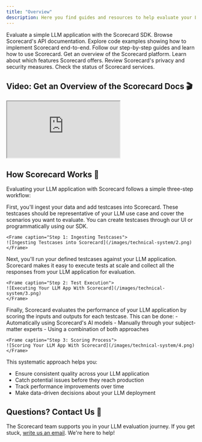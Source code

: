 ```yaml
---
title: "Overview"
description: Here you find guides and resources to help evaluate your LLM applications with Scorecard.
---
```


<CardGroup cols={2}>
  <Card title="Quickstart" icon="rocket" href="/docs/documentation/how-to-use-scorecard/quickstart/python">
    Evaluate a simple LLM application with the Scorecard SDK.
  </Card>
  <Card title="API Reference" icon="book" href="/api-reference">
    Browse Scorecard's API documentation.
  </Card>
  <Card title="Cookbooks" icon="utensils" href="/docs/documentation/how-to-use-scorecard/cookbooks">
    Explore code examples showing how to implement Scorecard end-to-end.
  </Card>
  <Card title="Guides" icon="book-open" href="/docs/documentation/how-to-use-scorecard/guides/create-a-testset/using-the-testset-ui">
    Follow our step-by-step guides and learn how to use Scorecard.
  </Card>
  <Card title="Scorecard Overview" icon="gear" href="/docs/documentation/introduction/what-is-scorecard">
    Get an overview of the Scorecard platform.
  </Card>
  <Card title="Features" icon="wand-magic" href="/docs/documentation/features/prompt-management">
    Learn about which features Scorecard offers.
  </Card>
  <Card title="Privacy & Security" icon="shield" href="https://trust.getscorecard.ai/">
    Review Scorecard's privacy and security measures.
  </Card>
  <Card title="Service Status" icon="wrench" href="https://status.getscorecard.ai/">
    Check the status of Scorecard services.
  </Card>
</CardGroup>

## Video: Get an Overview of the Scorecard Docs 🎬
<Frame>
<iframe
  className="w-full aspect-video"
  src="https://drive.google.com/file/d/1AhmSuke-joeSB6Byz-0ew7DSlXzHw2hC/preview"
  allow="autoplay; encrypted-media"
  allowfullscreen>
</iframe>
</Frame>

## How Scorecard Works 🔄

Evaluating your LLM application with Scorecard follows a simple three-step workflow:

<Steps>
  <Step title="Create Your Testcases">
    First, you'll ingest your data and add testcases into Scorecard. These testcases should be representative of your LLM use case and cover the scenarios you want to evaluate. You can create testcases through our UI or programmatically using our SDK.
    
    <Frame caption="Step 1: Ingesting Testcases">
    ![Ingesting Testcases into Scorecard](/images/technical-system/2.png)
    </Frame>
  </Step>

  <Step title="Execute Your Tests">
    Next, you'll run your defined testcases against your LLM application. Scorecard makes it easy to execute tests at scale and collect all the responses from your LLM application for evaluation.
    
    <Frame caption="Step 2: Test Execution">
    ![Executing Your LLM App With Scorecard](/images/technical-system/3.png)
    </Frame>
  </Step>

  <Step title="Score the Results">
    Finally, Scorecard evaluates the performance of your LLM application by scoring the inputs and outputs for each testcase. This can be done:
    - Automatically using Scorecard's AI models
    - Manually through your subject-matter experts
    - Using a combination of both approaches
    
    <Frame caption="Step 3: Scoring Process">
    ![Scoring Your LLM App With Scorecard](/images/technical-system/4.png)
    </Frame>
  </Step>
</Steps>

This systematic approach helps you:
- Ensure consistent quality across your LLM application
- Catch potential issues before they reach production
- Track performance improvements over time
- Make data-driven decisions about your LLM deployment

## Questions? Contact Us 💬

The Scorecard team supports you in your LLM evaluation journey. If you get stuck, [write us an email](mailto:team@getscorecard.ai). We're here to help!